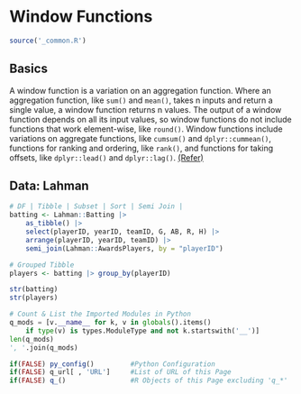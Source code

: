 # Window Functions {#window-p11}

```r
source('_common.R')
```

## Basics

A window function is a variation on an aggregation function. Where an aggregation function, like `sum()` and `mean()`, takes n inputs and return a single value, a window function returns n values. The output of a window function depends on all its input values, so window functions do not include functions that work element-wise, like `round()`. Window functions include variations on aggregate functions, like `cumsum()` and `dplyr::cummean()`, functions for ranking and ordering, like `rank()`, and functions for taking offsets, like `dplyr::lead()` and `dplyr::lag()`. [(Refer)](https://cran.r-project.org/web/packages/dplyr/vignettes/window-functions.html)

## Data: Lahman

```r
# DF | Tibble | Subset | Sort | Semi Join |
batting <- Lahman::Batting |> 
    as_tibble() |> 
    select(playerID, yearID, teamID, G, AB, R, H) |> 
    arrange(playerID, yearID, teamID) |> 
    semi_join(Lahman::AwardsPlayers, by = "playerID")

# Grouped Tibble
players <- batting |> group_by(playerID)
```

```r
str(batting)
str(players)
```


```python
# Count & List the Imported Modules in Python 
q_mods = [v.__name__ for k, v in globals().items() 
    if type(v) is types.ModuleType and not k.startswith('__')]
len(q_mods)
', '.join(q_mods)

```

```r
if(FALSE) py_config()         #Python Configuration
if(FALSE) q_url[ , 'URL']     #List of URL of this Page
if(FALSE) q_()                #R Objects of this Page excluding 'q_*'
```
